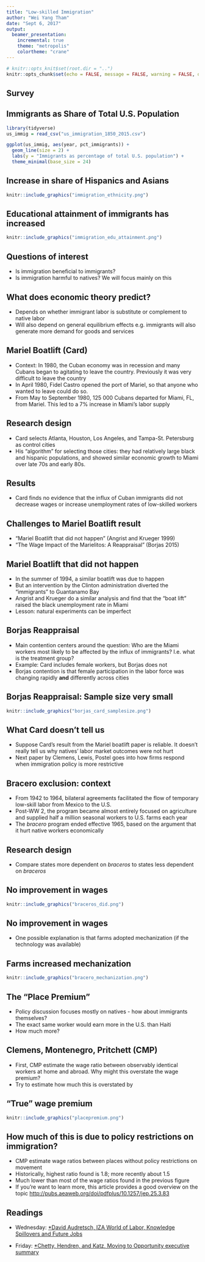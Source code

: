 ```yaml
---
title: "Low-skilled Immigration"
author: "Wei Yang Tham"
date: "Sept 6, 2017"
output: 
  beamer_presentation:
    incremental: true
    theme: "metropolis"
    colortheme: "crane"
---
```


```r
# knitr::opts_knit$set(root.dir = "..")
knitr::opts_chunk$set(echo = FALSE, message = FALSE, warning = FALSE, dev = 'pdf')
```

## Survey



## Immigrants as Share of Total U.S. Population
```r
library(tidyverse)
us_immig = read_csv("us_immigration_1850_2015.csv")

ggplot(us_immig, aes(year, pct_immigrants)) + 
  geom_line(size = 2) + 
  labs(y = "Immigrants as percentage of total U.S. population") +
  theme_minimal(base_size = 24)

```
  
## Increase in share of Hispanics and Asians
```r
knitr::include_graphics("immigration_ethnicity.png")
```

## Educational attainment of immigrants has increased
```r
knitr::include_graphics("immigration_edu_attainment.png")
```

## Questions of interest
- Is immigration beneficial to immigrants?
- Is immigration harmful to natives? We will focus mainly on this

## What does economic theory predict?
- Depends on whether immigrant labor is substitute or complement to native labor
- Will also depend on general equilibrium effects e.g. immigrants will also generate more demand for goods and services

## Mariel Boatlift (Card)
- Context: In 1980, the Cuban economy was in recession and many Cubans began to agitating to leave the country. Previously it was very difficult to leave the country
- In April 1980, Fidel Castro opened the port of Mariel, so that anyone who wanted to leave could do so. 
- From May to September 1980, 125 000 Cubans departed for Miami, FL, from Mariel. This led to a 7% increase in Miami's labor supply

## Research design
- Card selects Atlanta, Houston, Los Angeles, and Tampa-St. Petersburg as control cities
- His "algorithm" for selecting those cities: they had relatively large black and hispanic populations, and showed similar economic growth to Miami over late 70s and early 80s.  

## Results
- Card finds no evidence that the influx of Cuban immigrants did not decrease wages or increase unemployment rates of low-skilled workers

## Challenges to Mariel Boatlift result
- "Mariel Boatlift that did not happen" (Angrist and Krueger 1999)
- "The Wage Impact of the Marielitos: A Reappraisal" (Borjas 2015)  

## Mariel Boatlift that did not happen
- In the summer of 1994, a similar boatlift was due to happen
- But an intervention by the Clinton administration diverted the "immigrants" to Guantanamo Bay
- Angrist and Krueger do a similar analysis and find that the "boat lift" raised the black unemployment rate in Miami
- Lesson: natural experiments can be imperfect

## Borjas Reappraisal 
- Main contention centers around the question: Who are the Miami workers most likely to be affected by the influx of immigrants? I.e. what is the treatment group?
- Example: Card includes female workers, but Borjas does not
- Borjas contention is that female participation in the labor force was changing rapidly **and** differently across cities

## Borjas Reappraisal: Sample size very small
```r
knitr::include_graphics("borjas_card_samplesize.png")
```

## What Card doesn't tell us
- Suppose Card's result from the Mariel boatlift paper is reliable. It doesn't really tell us why natives' labor market outcomes were not hurt
- Next paper by Clemens, Lewis, Postel goes into how firms respond when immigration policy is more restrictive

## Bracero exclusion: context
- From 1942 to 1964, bilateral agreements facilitated the flow of temporary low-skill labor from Mexico to the U.S.
- Post-WW 2, the program became almost entirely focused on agriculture and supplied half a million seasonal workers to U.S. farms each year 
- The *bracero* program ended effective 1965, based on the argument that it hurt native workers economically

## Research design
- Compare states more dependent on *braceros* to states less dependent on *braceros*

## No improvement in wages
```r
knitr::include_graphics("braceros_did.png")
```

## No improvement in wages
- One possible explanation is that farms adopted mechanization (if the technology was available)

## Farms increased mechanization

```r
knitr::include_graphics("bracero_mechanization.png")
```

## The "Place Premium"

- Policy discussion focuses mostly on natives - how about immigrants themselves?
- The exact same worker would earn more in the U.S. than Haiti
- How much more?

## Clemens, Montenegro, Pritchett (CMP)

- First, CMP estimate the wage ratio between observably identical workers at home and abroad. Why might this overstate the wage premium?
- Try to estimate how much this is overstated by

## "True" wage premium

```r
knitr::include_graphics("placepremium.png")
```

## How much of this is due to policy restrictions on immigration?
- CMP estimate wage ratios between places without policy restrictions on movement 
- Historically, highest ratio found is 1.8; more recently about 1.5
- Much lower than most of the wage ratios found in the previous figure
- If you're want to learn more, this article provides a good overview on the topic [http://pubs.aeaweb.org/doi/pdfplus/10.1257/jep.25.3.83](http://pubs.aeaweb.org/doi/pdfplus/10.1257/jep.25.3.83)

## Readings

- Wednesday: [\*David Audretsch, IZA World of Labor, Knowledge Spillovers and Future Jobs](https://wol.iza.org/uploads/articles/218/pdfs/knowledge-spillovers-and-future-jobs.pdf)

- Friday: [\*Chetty, Hendren, and Katz, Moving to Opportunity executive summary](http://www.equality-of-opportunity.org/assets/documents/mto_exec_summary.pdf)
